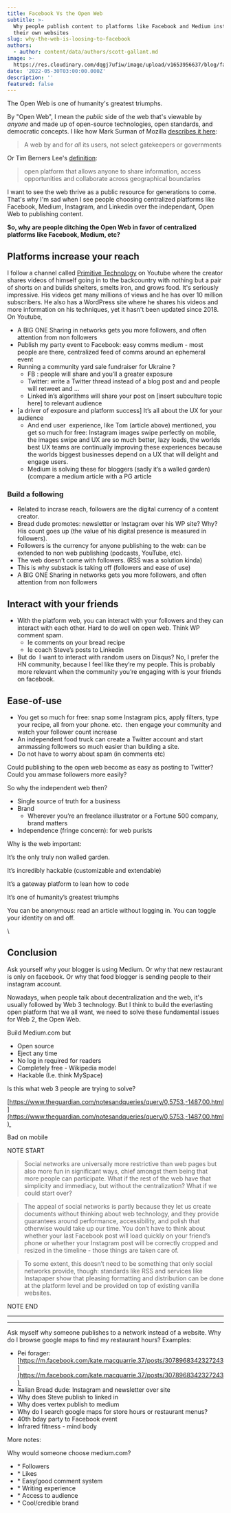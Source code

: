 ```yaml
---
title: Facebook Vs the Open Web
subtitle: >-
  Why people publish content to platforms like Facebook and Medium instead of
  their own websites
slug: why-the-web-is-loosing-to-facebook
authors:
  - author: content/data/authors/scott-gallant.md
image: >-
  https://res.cloudinary.com/dqgj7ufiw/image/upload/v1653956637/blog/facebook_xxfvso.jpg
date: '2022-05-30T03:00:00.000Z'
description: ''
featured: false
---
```


The Open Web is one of humanity's greatest triumphs.

By "Open Web", I mean the *public* side of the web that's viewable by *anyone* and made up of open-source technologies, open standards, and democratic concepts.  I like how Mark Surman of Mozilla [describes it here](https://www.yearofopen.org/november-open-perspective-what-is-open-web/what-is-the-open-web-and-why-is-it-important-submitted-by-mark-surman-executive-director-of-the-mozilla-foundation/):&#x20;

> A web by and for *all* its users, not select gatekeepers or governments

Or Tim Berners Lee's [definition](https://www.theguardian.com/technology/2017/nov/15/tim-berners-lee-world-wide-web-net-neutrality):

> open platform that allows anyone to share information, access opportunities and collaborate across geographical boundaries

I want to see the web thrive as a public resource for generations to come. That's why I'm sad when I see people choosing centralized platforms like Facebook, Medium, Instagram, and Linkedin over the independant, Open Web to publishing content.

**So, why are people ditching the Open Web in favor of centralized platforms like Facebook, Medium, etc?**

## Platforms increase your reach

I follow a channel called [Primitive Technology](https://www.youtube.com/channel/UCAL3JXZSzSm8AlZyD3nQdBA) on Youtube where the creator shares videos of himself going in to the backcountry with nothing but a pair of shorts on and builds shelters, smelts iron, and grows food. It's seriously impressive.  His videos get many millions of views and he has over 10 million subscribers.  He also has a WordPress site where he shares his videos and more information on his techniques, yet it hasn't been updated since 2018.  On Youtube,&#x20;

*   A BIG ONE Sharing in networks gets you more followers, and often attention from non followers  
*   Publish my party event to Facebook: easy comms medium - most people are there, centralized feed of comms around an ephemeral event  
*   Running a community yard sale fundraiser for Ukraine ? 
    *   FB : people will share and you’ll a greater exposure
    *   Twitter: write a Twitter thread instead of a blog post and and people will retweet and …
    *   Linked in’s algorithms will share your post on \[insert subculture topic here] to relevant audience 
*   \[a driver of exposure and platform success] It’s all about the UX for your audience 
    *   And end user  experience, like Tom (article above) mentioned, you get so much for free: Instagram images swipe perfectly on mobile, the images swipe and UX are so much better, lazy loads, the worlds best UX teams are continually improving these experiences because the worlds biggest businesses depend on a UX that will delight and engage users.
    *   Medium is solving these for bloggers (sadly it’s a walled garden) (compare a medium article with a PG article 

### Build a following

*   Related to incrase reach, followers are the digital currency of a content creator. &#x20;
*   Bread dude promotes: newsletter or Instagram over his WP site? Why? His count goes up (the value of his digital presence is measured in followers).
*   Followers is the currency for anyone publishing to the web: can be extended to non web publishing (podcasts, YouTube, etc). 
*   The web doesn’t come with followers. (RSS was a solution kinda)
*   This is why substack is taking off (followers and ease of use)
*   A BIG ONE Sharing in networks gets you more followers, and often attention from non followers  

## Interact with your friends

*   With the platform web, you can interact with your followers and they can interact with each other. Hard to do well on open web. Think WP comment spam. 
    *   Ie comments on your bread recipe
    *   Ie coach Steve’s posts to Linkedin 
*   But do  I want to interact with random users on Disqus? No, I prefer the HN community, because I feel like they’re my people. This is probably more relevant when the community you’re engaging with is your friends on facebook.  

## Ease-of-use

*   You get so much for free: snap some Instagram pics, apply filters, type your recipe, all from your phone. etc.  then engage your community and watch your follower count increase 
*   An independent food truck can create a Twitter account and start ammassing followers so much easier than building a site. 
*   Do not have to worry about spam (in comments etc)

Could publishing to the open web become as easy as posting to Twitter?  Could you ammase followers more easily? 

So why the independent web then?

*   Single source of truth for a business 
*   Brand
    *   Wherever you’re an freelance illustrator or a Fortune 500 company, brand matters
*   Independence (fringe concern): for web purists

Why is the web important:

It’s the only truly non walled garden. 

It’s incredibly hackable (customizable and extendable)

It’s a gateway platform to lean how to code

It’s one of humanity’s greatest triumphs  

You can be anonymous: read an article without logging in. You can toggle your identity on and off. 

\\

## Conclusion

Ask yourself why your blogger is using Medium. Or why that new restaurant is only on facebook. Or why that food blogger is sending people to their instagram account.&#x20;

Nowadays, when people talk about decentralization and the web,  it's usually followed by Web 3 technology.  But I think to build the everlasting open platform that we all want, we need to solve these fundamental issues for Web 2, the Open Web.&#x20;

Build Medium.com but

*   Open source 
*   Eject any time 
*   No log in required for readers 
*   Completely free - Wikipedia model
*   Hackable (I.e. think MySpace)

Is this what web 3 people are trying to solve? 

[https://www.theguardian.com/notesandqueries/query/0,5753,-1487,00.html](https://www.theguardian.com/notesandqueries/query/0,5753,-1487,00.html) 

Bad on mobile 

NOTE START

> Social networks are universally more restrictive than web pages but also more fun in significant ways, chief amongst them being that more people can participate. What if the rest of the web have that simplicity and immediacy, but without the centralization? What if we could start over?

> The appeal of social networks is partly because they let us create documents without thinking about web technology, and they provide guarantees around performance, accessibility, and polish that otherwise would take up our time. You don’t have to think about whether your last Facebook post will load quickly on your friend’s phone or whether your Instagram post will be correctly cropped and resized in the timeline - those things are taken care of.

> To some extent, this doesn’t need to be something that only social networks provide, though: standards like RSS and services like Instapaper show that pleasing formatting and distribution can be done at the platform level and be provided on top of existing vanilla websites.

NOTE END

***

***

Ask myself why someone publishes to a network instead of a website. Why do I browse google maps to find my restaurant hours? Examples:

*   Pei forager: [https://m.facebook.com/kate.macquarrie.37/posts/3078968342327243](https://m.facebook.com/kate.macquarrie.37/posts/3078968342327243) 
*   Italian Bread dude: Instagram and newsletter over site 
*   Why does Steve publish to linked in 
*   Why does vertex publish to medium
*   Why do I search google maps for store hours or restaurant menus?
*   40th bday party to Facebook event 
*   Infrared fitness - mind body 

More notes:&#x20;

Why would someone choose medium.com?&#x20;

*   \* Followers
*   \* Likes
*   \* Easy/good comment system
*   \* Writing experience
*   \* Access to audience
*   \* Cool/credible brand
